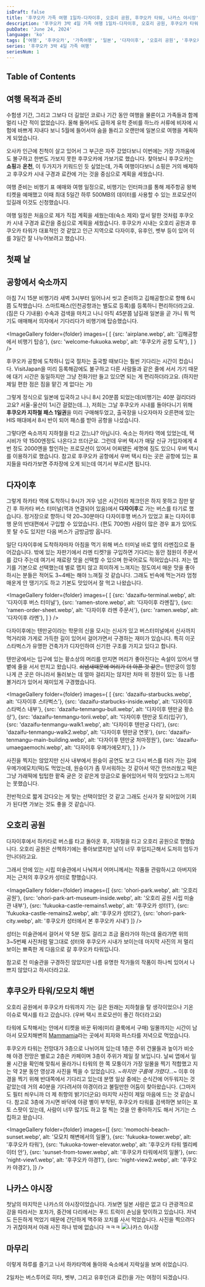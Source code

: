 ```yaml
---
isDraft: false
title: '후쿠오카 가족 여행 1일차-다자이후, 오호리 공원, 후쿠오카 타워, 나카스 야시장'
description: '후쿠오카 3박 4일 가족 여행 1일차-다자이후, 오호리 공원, 후쿠오카 타워, 나카스 야시장'
pubDate: 'June 24, 2024'
language: 'ko'
tags: ['여행', '후쿠오카', '가족여행', '일본', '다자이후', '오호리 공원', '후쿠오카 타워', '나카스', '야시장']
series: '후쿠오카 3박 4일 가족 여행'
seriesNum: 1
---
```


## Table of Contents

## 여행 목적과 준비

수험생 기간, 그리고 그보다 더 길었던 코로나 기간 동안 여행을 물론이고 가족들과 함께 멀리 나간 적이 없었습니다. 올해 들어서도 급하게 유학 준비를 하느라 서류에 비자에 시험에 바쁘게 지내다 보니 5월에 들어서야 숨을 돌리고 오랜만에 일본으로 여행을 계획하게 되었습니다.

오사카 인근에 친척이 살고 있어서 그 부근은 자주 갔었다보니 이번에는 가장 가까움에도 불구하고 한번도 가보지 못한 후쿠오카에 가보기로 했습니다. 찾아보니 후쿠오카는 **쇼핑**과 **온천**, 이 두가지가 키워드인 듯 싶었는데, 가족 여행이다보니 쇼핑은 거의 배제하고 후쿠오카 시내 구경과 료칸에 가는 것을 중심으로 계획을 세웠습니다.

여행 준비는 비행기 표 예매와 여행 일정으로, 비행기는 인터파크를 통해 제주항공 왕복 티켓을 예매했고 이때 최대 5일간 하루 500MB의 데이터를 사용할 수 있는 프로모션이 있길래 이것도 신청했습니다.

여행 일정은 처음으로 제가 직접 계획을 세웠는데(숙소 제외) 앞서 말한 것처럼 후쿠오카 시내 구경과 료칸을 중심으로 계획을 세웠습니다. 후쿠오카 시내는 오호리 공원과 후쿠오카 타워가 대표적인 것 같았고 인근 지역으로 다자이후, 유후인, 벳부 등이 있어 이를 3일간 잘 나누어보려고 했습니다.

## 첫째 날

## 공항에서 숙소까지

아침 7시 15분 비행기라 새벽 3시부터 일어나서 씻고 준비하고 김해공항으로 향해 6시쯤 도착했습니다. 스마트패스(인천공항과는 별도로 등록)를 등록하니 편리하더라고요. (짐은 다 기내용) 수속과 검색을 마치고 나니 아직 45분쯤 남길래 일본을 곧 가니 뭐 먹기도 애매해서 의자에서 기다리다가 비행기에 탑승했습니다.

<ImageGallery folder={folder} images={
    [
        {src: 'airplane.webp', alt: '김해공항에서 비행기 탑승'},
        {src: 'welcome-fukuoka.webp', alt: '후쿠오카 공항 도착'},
    ]
} />

후쿠오카 공항에 도착하니 입국 절차는 출국할 때보다는 훨씬 기다리는 시간이 컸습니다. VisitJapan을 미리 등록해감에도 불구하고 다른 사람들과 같은 줄에 서서 가기 때문에 대기 시간은 동일하지만 그냥 전화기만 들고 있으면 되는 게 편리하더라고요. (하지만 제일 편한 점은 짐을 맡긴 게 없다는 거)

그렇게 정식으로 일본에 입국하고 나니 8시 20분쯤 되었는데(비행기는 40분 걸리더라고요? 서울-울산이 1시간 걸렸는데...), 저희는 그날 후쿠오카 시내를 돌아다니기 위해 **후쿠오카 지하철 패스 1일권**을 미리 구매해두었고, 출국장을 나오자마자 오른편에 있는 HIS 매대에서 8시 반이 되어 패스를 받아 공항을 나섰습니다.

그렇다면 숙소까지 지하철을 타고 갔느냐? 아닙니다. 숙소는 하카타 역에 있었는데, 택시비가 약 1500엔정도 나온다고 뜨더군요. 그런데 우버 택시가 매달 신규 가입자에게 4번 정도 2000엔을 할인하는 프로모션이 있어서 어찌됐든 세명에 짐도 있으니 우버 택시를 이용하기로 했습니다. 참고로 후쿠오카 공항에서 우버 택시 타는 곳은 공항에 있는 표지들을 따라가보면 주차장에 오게 되는데 여기서 부르시면 됩니다.

## 다자이후

그렇게 하카타 역에 도착하니 9시가 겨우 넘은 시간이라 체크인은 하지 못하고 짐만 맡긴 후 하카타 버스 터미널(역과 연결되어 있음)에서 **다자이후**로 가는 버스를 타기로 했습니다. 정거장으로 향하니 약 20~30분마다 다자이후행 버스가 있었고 표는 다자이후행 문의 반대편에서 구입할 수 있었습니다. (편도 700엔) 사람이 많은 경우 표가 있어도 못 탈 수도 있지만 다음 버스가 금방금방 옵니다.

일단 다자이후에 도착하자마자 아침을 먹기 위해 버스 터미널 바로 옆의 라멘집으로 들어갔습니다. 밖에 있는 자판기에서 라멘 티켓?을 구입하면 기다리는 동안 점원이 주문서를 갔다 주는데 여기서 재료랑 맛을 선택할 수 있으며 한국어로도 적혀있습니다. 저는 맵기를 기본으로 선택했는데 별로 맵지 않고 희미하게 느껴지는 정도여서 매운 맛을 좋아하시는 분들은 적어도 3~4배는 해야 느껴질 것 같습니다. 그래도 빈속에 먹는거라 엄청 매운게 안 땡기기도 하고 기본도 맛있어서 잘 먹고 나왔습니다.

<ImageGallery folder={folder} images={
    [
        {src: 'dazaifu-terminal.webp', alt: '다자이후 버스 터미널'},
        {src: 'ramen-store.webp', alt: '다자이후 라멘집'},
        {src: 'ramen-order-sheet.webp', alt: '다자이후 라멘 주문서'},
        {src: 'ramen.webp', alt: '다자이후 라멘'},
    ]
} />

다자이후에는 텐만궁이라는 학문의 신을 모시는 신사가 있고 버스터미널에서 신사까지 먹거리와 가게로 가득한 길이 있어서 걸어가면서 구경하는 재미가 있습니다. 특히 이곳 스타벅스가 유명한 건축가가 디자인하여 신기한 구조를 가지고 있다고 합니다.

텐만궁에서는 입구에 있는 황소상의 머리를 만지면 머리가 좋아진다는 속설이 있어서 땡볕에 줄을 서서 만지고 왔습니다. ~~쇠냄새때문에 머리가 더 아픈 것 같은..~~ 텐만궁이 엄청나게 큰 곳은 아니라서 둘러보는 데 얼마 걸리지는 않지만 처마 위 정원이 있는 등 나름 볼거리가 있어서 재미있게 구경했습니다.

<ImageGallery folder={folder} images={
    [
        {src: 'dazaifu-starbucks.webp', alt: '다자이후 스타벅스'},
        {src: 'dazaifu-starbucks-inside.webp', alt: '다자이후 스타벅스 내부'},
        {src: 'dazaifu-tenmangu-bull.webp', alt: '다자이후 텐만궁 황소상'},
        {src: 'dazaifu-tenmangu-torii.webp', alt: '다자이후 텐만궁 토리(입구)'},
        {src: 'dazaifu-tenmangu-walk1.webp', alt: '다자이후 텐만궁 다리'},
        {src: 'dazaifu-tenmangu-walk2.webp', alt: '다자이후 텐만궁 연못'},
        {src: 'dazaifu-tenmangu-main-building.webp', alt: '다자이후 텐만궁 처마정원'},
        {src: 'dazaifu-umaegaemochi.webp', alt: '다자이후 우메가에모치'},
    ]
} />

사진을 찍지는 않았지만 신사 내부에서 원숭이 공연도 보고 다시 버스를 타러 가는 길에 우메가에모치(떡)도 먹었는데, 원숭이가 좀 무서워하는 것 같아서 약간 안쓰러웠고 떡은 그냥 가래떡에 텁텁한 팥죽 굳은 것 같은게 앙금으로 들어있어서 딱히 맛있다고 느끼지는 못했습니다.

전반적으로 짧게 갔다오는 게 맞는 선택이었던 것 같고 그래도 신사가 잘 되어있어 기회가 된다면 가보는 것도 좋을 것 같습니다.

## 오호리 공원

다자이후에서 하카타로 버스를 타고 돌아온 후, 지하철을 타고 오호리 공원으로 향했습니다. 오호리 공원은 산책하기에는 좋아보였지만 날이 너무 후덥지근해서 도저히 엄두가 안나더라고요.

그래서 안에 있는 시립 미술관에서 나눠져서 어머니께서는 작품들 관람하시고 아버지와 저는 근처의 후쿠오카 성터로 향했습니다.

<ImageGallery folder={folder} images={[
    {src: 'ohori-park.webp', alt: '오호리 공원'},
    {src: 'ohori-park-art-museum-inside.webp', alt: '오호리 공원 시립 미술관 내부'},
    {src: 'fukuoka-castle-remains1.webp', alt: '후쿠오카 성터1'},
    {src: 'fukuoka-castle-remains2.webp', alt: '후쿠오카 성터2'},
    {src: 'ohori-park-city.webp', alt: '후쿠오카 성터에서 본 후쿠오카 시내'}
]} />

성터는 미술관에서 걸어서 약 5분 정도 걸리고 조금 올라가야 하는데 올라가면 위의 3~5번째 사진처럼 말그대로 성터와 후쿠오카 시내가 보이는데 마지막 사진의 저 멀리 보이는 뾰족한 게 다음으로 갈 후쿠오카 타워입니다.

참고로 전 미술관을 구경하진 않았지만 나름 유명한 작가들의 작품이 하나씩 있어서 나쁘지 않았다고 하시더라고요.

## 후쿠오카 타워/모모치 해변

오호리 공원에서 후쿠오카 타워까지 가는 길은 원래는 지하철을 탈 생각이었으나 기온 이슈로 택시를 타고 갔습니다. (우버 택시 프로모션이 좋긴 하더라고요)

타워에 도착해서는 안에서 티켓을 바꾼 뒤에(미리 클룩에서 구매) 일몰까지는 시간이 남아서 모모치해변의 [Mammamia](https://g.co/kgs/w1pfsFR)라는 곳에서 피자와 파스타를 저녁으로 먹었습니다.

후쿠오카 타워는 전망대가 3층으로 나뉘어져 있는데 1층은 주위 건물들과 높이가 비슷해 야경 전망은 별로고 2층은 카페이며 3층이 주위가 제일 잘 보입니다. 날씨 앱에서 일몰 시간을 확인해 맞춰서 올라가니 타워의 한 쪽 모퉁이가 가장 일몰을 찍기 적합했고 지는 약 2분 동안 영상과 사진을 찍을 수 있었습니다. ~_하지만 구름에 가렸다..._~ 이후 야경을 찍기 위해 반대쪽에서 기다리고 있는데 분명 일상 중에는 순식간에 어두워지는 것 같았는데 거의 40분을 기다려서야 야경이라고 불릴만한 어둠이 찾아왔습니다. (그마저도 필터 씌우니까 더 제 취향의 밝기더군요) 마지막 사진이 제일 마음에 드는 것 같습니다. 참고로 3층에 가시면 바닥에 야광 별이 부착된, 후쿠오카 타워를 검색하면 보이는 포토 스팟이 있는데, 사람이 너무 많기도 하고 절 찍는 것을 안 좋아하기도 해서 거기는 스킵하고 왔습니다.

<ImageGallery folder={folder} images={[
    {src: 'momochi-beach-sunset.webp', alt: '모모치 해변에서의 일몰'},
    {src: 'fukuoka-tower.webp', alt: '후쿠오카 타워'},
    {src: 'fukuoka-tower-elevator.webp', alt: '후쿠오카 타워 엘리베이터 안'},
    {src: 'sunset-from-tower.webp', alt: '후쿠오카 타워에서의 일몰'},
    {src: 'night-view1.webp', alt: '후쿠오카 야경1'},
    {src: 'night-view2.webp', alt: '후쿠오카 야경2'},
]} />

## 나카스 야시장

첫날의 마지막은 나카스의 야시장이었습니다. 가보면 일본 사람은 없고 다 관광객으로 강을 따라서는 포차가, 중간에 다리에서는 푸드 트럭이 손님을 맞이하고 있습니다. 저녁도 든든하게 먹었기 때문에 간단하게 맥주와 꼬치를 사서 먹었습니다. 사진을 찍으려다가 귀찮아져서 아래 사진 하나 밖에 없습니다 ㅋㅋㅋ
![나카스 야시장](./../assets/fukuoka-travel/nakasu.webp)

## 마무리

이렇게 하루를 즐기고 나서 하카타역에 돌아와 숙소에서 지락실을 보며 쉬었습니다.

2일차는 버스투어로 히타, 벳부, 그리고 유후인(과 료칸)을 가는 여정이 되겠습니다.